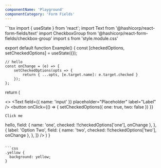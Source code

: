 ```yaml
---
componentName: 'Playground'
componentCategory: 'Form Fields'
---
```


<Playground title="Component Playground" layout="vertical" persistStateToUrl>
```tsx
import { useState } from 'react';
import Text from '@hashicorp/react-form-fields/text'
import CheckboxGroup from '@hashicorp/react-form-fields/checkbox-group'
import s from 'style.module.css'

export default function Example() {
    const [checkedOptions, setCheckedOptions] = useState({});

    // hello
    const onChange = (e) => {
        setCheckedOptions(opts => {
            return { ...opts, [e.target.name]: e.target.checked }
        });
    };

return (

<>
  <Text field={{ name: 'input' }} placeholder="Placeholder" label="Label" />
  <button
    onClick={() => {
      setCheckedOptions({ one: true, two: false })
    }}
  >
    Click me
  </button>
  <CheckboxGroup
    label="Label"
    helpText="Help text"
    inputs={[
      {
        label: <span>hello</span>,
        field: { name: 'one', checked: !!checkedOptions['one'], onChange },
      },
      {
        label: 'Option Two',
        field: { name: 'two', checked: !!checkedOptions['two'], onChange },
      },
    ]}
  />
</>
) }

````

```css
.yellow {
  background: yellow;
}
````

</Playground>
